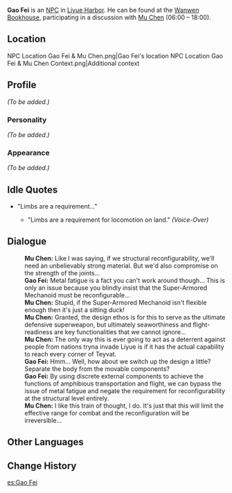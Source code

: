 {{Meta
<!-- Remove this template after adding the missing info -->
|missing_NPC_profile  = yes
}}
{{Character Infobox
|image            = NPC Gao Fei.png
|region           = Liyue
|type             = NPC
}}
'''Gao Fei''' {{Lang|zh=高斐|zh_rm=Gāo Fěi}} is an [[NPC]] in [[Liyue Harbor]]. He can be found at the [[Wanwen Bookhouse]], participating in a discussion with [[Mu Chen]] (06:00 – 18:00).

==Location==
<gallery hideaddbutton="true" captionalign="center">
NPC Location Gao Fei & Mu Chen.png|Gao Fei's location
NPC Location Gao Fei & Mu Chen Context.png|Additional context
</gallery>

==Profile==
<!--detailed story/lore information goes here-->
''(To be added.)''

===Personality===
''(To be added.)''

===Appearance===
''(To be added.)''

==Idle Quotes==
* "Limbs are a requirement..."
** {{A|VO Gao Fei 01.ogg}} "Limbs are a requirement for locomotion on land." ''(Voice-Over)''

==Dialogue==
{{Dialogue start}}
:'''Mu Chen:''' Like I was saying, if we structural reconfigurability, we'll need an unbelievably strong material. But we'd also compromise on the strength of the joints...
:'''Gao Fei:''' Metal fatigue is a fact you can't work around though... This is only an issue because you blindly insist that the Super-Armored Mechanoid must be reconfigurable...
:'''Mu Chen:''' Stupid, if the Super-Armored Mechanoid isn't flexible enough then it's just a sitting duck!
:'''Mu Chen:''' Granted, the design ethos is for this to serve as the ultimate defensive superweapon, but ultimately seaworthiness and flight-readiness are key functionalities that we cannot ignore...
:'''Mu Chen:''' The only way this is ever going to act as a deterrent against people from nations tryna invade Liyue is if it has the actual capability to reach every corner of Teyvat.
:'''Gao Fei:''' Hmm... Well, how about we switch up the design a little? Separate the body from the movable components?
:'''Gao Fei:''' By using discrete external components to achieve the functions of amphibious transportation and flight, we can bypass the issue of metal fatigue and negate the requirement for reconfigurability at the structural level entirely.
:'''Mu Chen:''' I like this train of thought, I do. It's just that this will limit the effective range for combat and the reconfiguration will be irreversible...
{{Dialogue end}}

==Other Languages==
{{Other Languages|default_hidden = 1
|en      = Gao Fei
|zhs     = 高斐
|zhs_rm  = Gāo Fěi
|zht     = 高斐
|zht_rm  = Gāo Fěi
|ja      = 高斐
|ja_rm   = Kou Hi{{Assumed}}
|ko      = {{tt|고비|高斐}}
|ko_rm   = Go Bi
|es      = Gao Fei
|fr      = Gao Fei
|ru      = Гао Фэй
|th      = Gao Fei
|vi      = Gao Fei
|de      = Gao Fei
|id      = Gao Fei
|pt      = Gao Fei
}}

==Change History==
{{Change History|1.0}}

[[es:Gao Fei]]